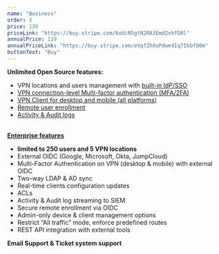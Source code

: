 ```yaml
---
name: "Business"
order: 3
price: 139
priceLink: "https://buy.stripe.com/6oUcN5gtN2RA3Emd2vbfO0l"
annualPrice: 129
annualPriceLink: "https://buy.stripe.com/eVqfZh0uPdwe4Iq7IbbfO0m"
buttonText: "Buy"
---
```

**Unlimited Open Source features:**
- VPN locations and users management with [built-in IdP/SSO](https://docs.defguard.net/features/openid-connect)
- [VPN connection-level Multi-factor authentication (MFA/2FA)](https://docs.defguard.net/features/wireguard/multi-factor-authentication-mfa-2fa/internal-sso-based-mfa)
- [VPN Client for desktop and mobile (all platforms)](/client)
- [Remote user enrollment](https://docs.defguard.net/features/remote-user-enrollment)
- [Activity & Audit logs](https://docs.defguard.net/features/activity-log)
<br/><br/>



**[Enterprise features](https://docs.defguard.net/enterprise/enterprise-features)**
- **limited to 250 users and 5 VPN locations**
- External OIDC (Google, Microsoft, Okta, JumpCloud)
- Multi-Factor Authentication on VPN (desktop & mobile) with external OIDC
- Two-way LDAP & AD sync
- Real-time clients configuration updates
- ACLs
- Activity & Audit log streaming to SIEM
- Secure remote enrollment via OIDC
- Admin-only device & client management options
- Restrict “All traffic” mode, enforce predefined routes
- REST API integration with external tools

**Email Support & Ticket system support**

